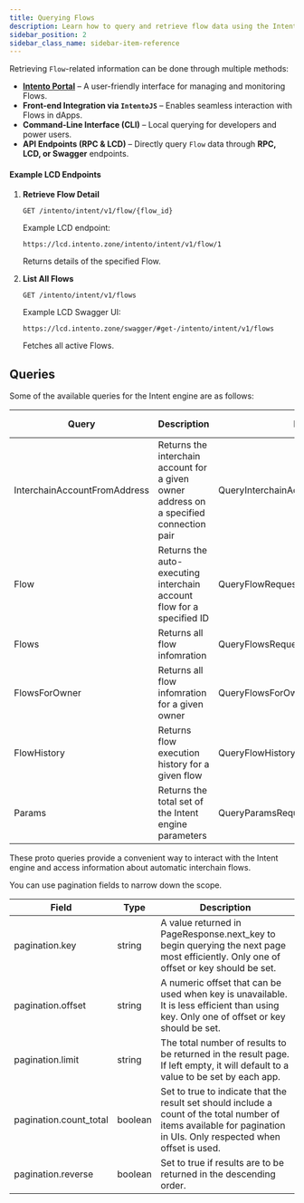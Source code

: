 ```yaml
---
title: Querying Flows
description: Learn how to query and retrieve flow data using the Intento API
sidebar_position: 2
sidebar_class_name: sidebar-item-reference
---
```


Retrieving `Flow`-related information can be done through multiple methods:

- **[Intento Portal](https://portal.intento.zone)** – A user-friendly interface for managing and monitoring Flows.
- **Front-end Integration via `IntentoJS`** – Enables seamless interaction with Flows in dApps.
- **Command-Line Interface (CLI)** – Local querying for developers and power users.
- **API Endpoints (RPC & LCD)** – Directly query `Flow` data through **RPC, LCD, or Swagger** endpoints.

#### **Example LCD Endpoints**

1. **Retrieve Flow Detail**

   ```
   GET /intento/intent/v1/flow/{flow_id}
   ```

   Example LCD endpoint:

   ```
   https://lcd.intento.zone/intento/intent/v1/flow/1
   ```

   Returns details of the specified Flow.

2. **List All Flows**
   ```
   GET /intento/intent/v1/flows
   ```
   Example LCD Swagger UI:
   ```
   https://lcd.intento.zone/swagger/#get-/intento/intent/v1/flows
   ```
   Fetches all active Flows.

## Queries

Some of the available queries for the Intent engine
 are as follows:

| Query                        | Description                                                                             | Parameter                                | Returns                                   | HTTP Method | Endpoint                                        |
| ---------------------------- | --------------------------------------------------------------------------------------- | ---------------------------------------- | ----------------------------------------- | ----------- | ----------------------------------------------- |
| InterchainAccountFromAddress | Returns the interchain account for a given owner address on a specified connection pair | QueryInterchainAccountFromAddressRequest | QueryInterchainAccountFromAddressResponse | GET         | /intento/intent/v1/address-to-ica          |
| Flow                         | Returns the auto-executing interchain account flow for a specified ID                   | QueryFlowRequest                         | QueryFlowResponse                         | GET         | /intento/intent/v1/flow/{id}               |
| Flows                        | Returns all flow infomration                                                            | QueryFlowsRequest                        | QueryFlowsResponse                        | GET         | /intento/intent/v1/flows                   |
| FlowsForOwner                | Returns all flow infomration for a given owner                                          | QueryFlowsForOwnerRequest                | QueryFlowsForOwnerResponse                | GET         | /intento/intent/v1/flows/{owner} |
| FlowHistory                  | Returns flow execution history for a given flow                                         | QueryFlowHistoryRequest                  | QueryFlowHistoryResponse                  | GET         | /intento/intent/v1/flows-history           |
| Params                       | Returns the total set of the Intent engine parameters                                   | QueryParamsRequest                       | QueryParamsResponse                       | GET         | /intento/intent/v1/params                  |

These proto queries provide a convenient way to interact with the Intent engine and access information about automatic interchain flows.

You can use pagination fields to narrow down the scope.

| Field                  | Type    | Description                                                                                                                                                          |
| ---------------------- | ------- | -------------------------------------------------------------------------------------------------------------------------------------------------------------------- |
| pagination.key         | string  | A value returned in PageResponse.next_key to begin querying the next page most efficiently. Only one of offset or key should be set.                                 |
| pagination.offset      | string  | A numeric offset that can be used when key is unavailable. It is less efficient than using key. Only one of offset or key should be set.                             |
| pagination.limit       | string  | The total number of results to be returned in the result page. If left empty, it will default to a value to be set by each app.                                      |
| pagination.count_total | boolean | Set to true to indicate that the result set should include a count of the total number of items available for pagination in UIs. Only respected when offset is used. |
| pagination.reverse     | boolean | Set to true if results are to be returned in the descending order.                                                                                                   |
